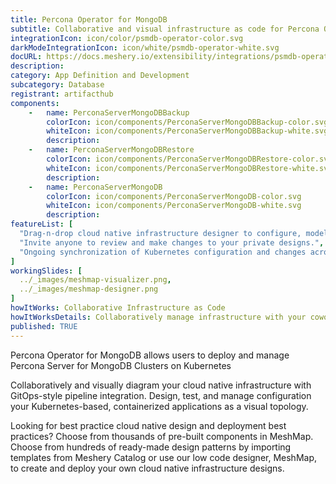 ```yaml
---
title: Percona Operator for MongoDB
subtitle: Collaborative and visual infrastructure as code for Percona Operator for MongoDB
integrationIcon: icon/color/psmdb-operator-color.svg
darkModeIntegrationIcon: icon/white/psmdb-operator-white.svg
docURL: https://docs.meshery.io/extensibility/integrations/psmdb-operator
description: 
category: App Definition and Development
subcategory: Database
registrant: artifacthub
components: 
	-	name: PerconaServerMongoDBBackup
		colorIcon: icon/components/PerconaServerMongoDBBackup-color.svg
		whiteIcon: icon/components/PerconaServerMongoDBBackup-white.svg
		description: 
	-	name: PerconaServerMongoDBRestore
		colorIcon: icon/components/PerconaServerMongoDBRestore-color.svg
		whiteIcon: icon/components/PerconaServerMongoDBRestore-white.svg
		description: 
	-	name: PerconaServerMongoDB
		colorIcon: icon/components/PerconaServerMongoDB-color.svg
		whiteIcon: icon/components/PerconaServerMongoDB-white.svg
		description: 
featureList: [
  "Drag-n-drop cloud native infrastructure designer to configure, model, and deploy your workloads.",
  "Invite anyone to review and make changes to your private designs.",
  "Ongoing synchronization of Kubernetes configuration and changes across any number of clusters."
]
workingSlides: [
  ../_images/meshmap-visualizer.png,
  ../_images/meshmap-designer.png
]
howItWorks: Collaborative Infrastructure as Code
howItWorksDetails: Collaboratively manage infrastructure with your coworkers synchronously sharing the same designs.
published: TRUE
---
```

<p>
Percona Operator for MongoDB allows users to deploy and manage Percona Server for MongoDB Clusters on Kubernetes
</p>
<p>
    Collaboratively and visually diagram your cloud native infrastructure with GitOps-style pipeline integration. Design, test, and manage configuration your Kubernetes-based, containerized applications as a visual topology.
</p>
<p>
    Looking for best practice cloud native design and deployment best practices? Choose from thousands of pre-built components in MeshMap. Choose from hundreds of ready-made design patterns by importing templates from Meshery Catalog or use our low code designer, MeshMap, to create and deploy your own cloud native infrastructure designs.
</p>
